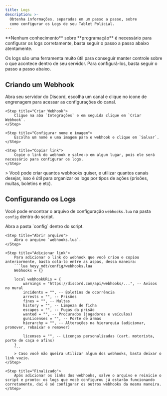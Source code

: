 ```yaml
---
title: Logs
description: >-
  Obtenha informações, separadas em um passo a passo, sobre
  como configurar os Logs de seu Tablet Policial.
---
```


<Tip>
	**Nenhum conhecimento** sobre **programação** é necessário para configurar os logs corretamente, basta seguir o passo a passo abaixo atentamente.
</Tip>

Os logs são uma ferramenta muito útil para conseguir manter controle sobre o que acontece dentro de seu servidor. Para configurá-los, basta seguir o passo a passo abaixo.

## Criando um Webhook

<Steps>
	<Step title="Acessar configurações do canal">
		Abra seu servidor do Discord, escolha um canal e clique no ícone de engrenagem para acessar as configurações do canal.
	</Step>

	<Step title="Criar Webhook">
		Clique na aba `Integrações` e em seguida clique em `Criar Webhook`.
	</Step>

	<Step title="Configurar nome e imagem">
		Escolha um nome e uma imagem para o webhook e clique em `Salvar`.
	</Step>

	<Step title="Copiar link">
		Copie o link do webhook e salve-o em algum lugar, pois ele será necessário para configurar os logs.
	</Step>
</Steps>
> Você pode criar quantos webhooks quiser, e utilizar quantos canais desejar, isso é útil para organizar os logs por tipos de ações (prisões, multas, boletins e etc).

## Configurando os Logs

Você pode encontrar o arquivo de configuração `webhooks.lua` na pasta `config` dentro do script.

<Steps>
	<Step title="Acessar pasta">
		Abra a pasta `config` dentro do script.
	</Step>

	<Step title="Abrir arquivo">
		Abra o arquivo `webhooks.lua`.
	</Step>

	<Step title="Adicionar link">
		Para adicionar o link do webhook que você criou e copiou anteriormente, basta colá-lo entre as aspas, dessa maneira:
		```lua heyy_mdt/config/webhooks.lua
		Webhooks = {}

		local webhookURLs = {
			warnings = "https://discord.com/api/webhooks/...", -- Avisos no mural
			incidents = "", -- Boletins de ocorrência
			arrests = "", -- Prisões
			fines = "", -- Multas
			history = "", -- Limpeza de ficha
			escapes = "", -- Fugas da prisão
			wanted = "", -- Procurados (jogadores e veículos)
			gunLicenses = "", -- Porte de armas
			hierarchy = "", -- Alterações na hierarquia (adicionar, promover, rebaixar e remover)

			licenses = "", -- Licenças personalizadas (cart. motorista, porte de caça e afins)
		}
		```
		> Caso você não queira utilizar algum dos webhooks, basta deixar o link vazio.
	</Step>

	<Step title="Finalizado">
		Após adicionar os links dos webhooks, salve o arquivo e reinicie o script e pronto: os logs que você configurou já estarão funcionando corretamente, daí é só configurar os outros webhooks da mesma maneira.
	</Step>
</Steps>